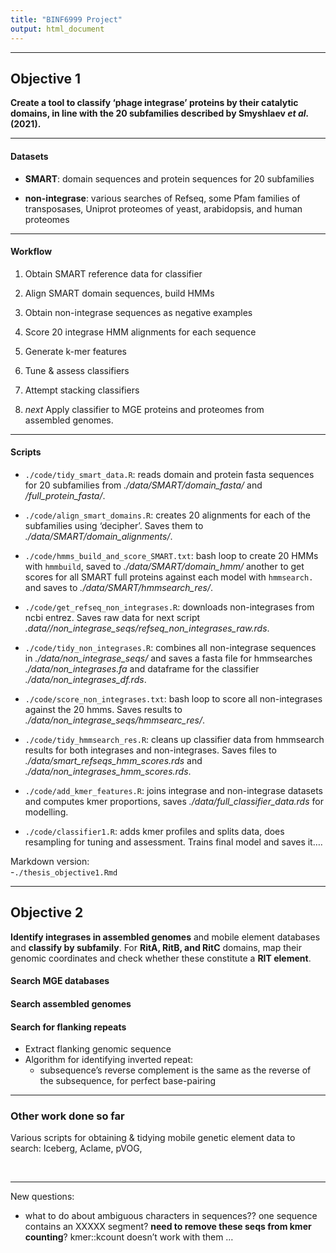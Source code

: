 ```yaml
---
title: "BINF6999 Project"
output: html_document
---
```


----

## Objective 1

**Create a tool to classify 'phage integrase' proteins by their catalytic domains, in line with the 20 subfamilies described by Smyshlaev *et al.* (2021).**

---

#### Datasets

- **SMART**: domain sequences and protein sequences for 20 subfamilies  

- **non-integrase**: various searches of Refseq, some Pfam families of transposases, Uniprot proteomes of yeast, arabidopsis, and human proteomes

---

#### Workflow

1.  Obtain SMART reference data for classifier    

2.  Align SMART domain sequences, build HMMs    

3.  Obtain non-integrase sequences as negative examples    

4.  Score 20 integrase HMM alignments for each sequence    

5.  Generate k-mer features    

6.  Tune & assess classifiers    

7.  Attempt stacking classifiers    

8.  *next* Apply classifier to MGE proteins and proteomes from    
assembled genomes.
  
  ---
  

#### Scripts

- `./code/tidy_smart_data.R`: reads domain and protein fasta sequences for 20 subfamilies from *./data/SMART/domain_fasta/* and */full_protein_fasta/*.  

- `./code/align_smart_domains.R`: creates 20 alignments for each of the subfamilies using 'decipher'. Saves them to *./data/SMART/domain_alignments/*.  

- `./code/hmms_build_and_score_SMART.txt`: bash loop to create 20 HMMs with `hmmbuild`, saved to *./data/SMART/domain_hmm/* another to get scores for all SMART full proteins against each model with `hmmsearch.` and saves to *./data/SMART/hmmsearch_res/*.  

- `./code/get_refseq_non_integrases.R`: downloads non-integrases from ncbi entrez. Saves raw data for next script *.data//non_integrase_seqs/refseq_non_integrases_raw.rds*.  

- `./code/tidy_non_integrases.R`: combines all non-integrase sequences in *./data/non_integrase_seqs/* and saves a fasta file for hmmsearches *./data/non_integrases.fa* and dataframe for the classifier *./data/non_integrases_df.rds*.  

- `./code/score_non_integrases.txt`: bash loop to score all non-integrases against the 20 hmms. Saves results to *./data/non_integrase_seqs/hmmsearc_res/*.  

- `./code/tidy_hmmsearch_res.R`: cleans up classifier data from hmmsearch results for both integrases and non-integrases. Saves files to *./data/smart_refseqs_hmm_scores.rds* and *./data/non_integrases_hmm_scores.rds*.  
-  `./code/add_kmer_features.R`: joins integrase and non-integrase datasets and computes kmer proportions, saves *./data/full_classifier_data.rds* for modelling.

- `./code/classifier1.R`: adds kmer profiles and splits data, does resampling for tuning and assessment. Trains final model and saves it....

Markdown version:   
  -`./thesis_objective1.Rmd`

----


## Objective 2

**Identify integrases in assembled genomes** and mobile element databases and **classify by subfamily**. For **RitA, RitB, and RitC** domains, map their genomic coordinates and check whether these constitute a **RIT element**.

#### Search MGE databases

#### Search assembled genomes

#### Search for flanking repeats

- Extract flanking genomic sequence
- Algorithm for identifying inverted repeat:
    - subsequence's reverse complement is the same as the reverse of the subsequence, for perfect base-pairing



---


### Other work done so far

Various scripts for obtaining & tidying mobile genetic element data to search: Iceberg, Aclame, pVOG, 

<!-- Other possible sources for MGE sequences.... PHAST (phaster), ISfinder, (others from Smyshlaev)? -->



\ 
    
    
    
----


New questions:

- what to do about ambiguous characters in sequences?? one sequence contains an XXXXX segment? **need to remove these seqs from kmer counting**? kmer::kcount doesn't work with them ...





